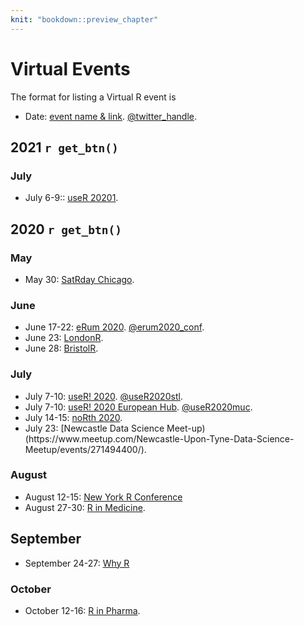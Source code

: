 ```yaml
---
knit: "bookdown::preview_chapter"
---
```


# Virtual Events

The format for listing a Virtual R event is

  * Date: [event name & link](http://www.example.com). [\@twitter_handle](https://twitter.com/twitter_handle).

## 2021 `r get_btn()` {-}

### July

 * July 6-9:: [useR 20201](https://user2021.r-project.org/).

## 2020 `r get_btn()` {-}

### May

 * May 30: [SatRday Chicago](https://chicago2020.satrdays.org).

### June

 * June 17-22: [eRum 2020](http://2020.erum.io/). [\@erum2020_conf](https://twitter.com/erum2020_conf).
 * June 23: [LondonR](https://mango-solutions.zoom.us/meeting/register/tJAtfuGsqjgiHtCTMIp4hgGHQTvfK8kD1kiU).
 * June 28: [BristolR](https://www.meetup.com/Bristol-R-User-Group/events/271309225/).

### July

  * July 7-10: [useR! 2020](https://user2020.r-project.org/). [\@useR2020stl](https://twitter.com/useR2020stl).
  * July 7-10: [useR! 2020 European Hub](https://user2020muc.r-project.org/). [\@useR2020muc](https://twitter.com/useR2020muc).
  * July 14-15: [noRth 2020](https://rnorthconference.github.io/).
  * July 23: [Newcastle Data Science Meet-up)(https://www.meetup.com/Newcastle-Upon-Tyne-Data-Science-Meetup/events/271494400/).
 
### August
  
  * August 12-15: [New York R Conference](https://rstats.ai/nyr/)
  * August 27-30: [R in Medicine](https://events.linuxfoundation.org/r-medicine/).

## September

  * September 24-27: [Why R](https://2020.whyr.pl/)
  
### October

  * October 12-16: [R in Pharma](https://rinpharma.com/).
